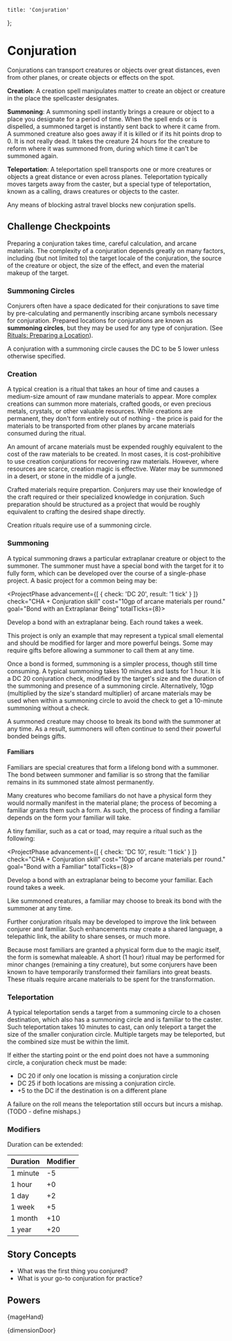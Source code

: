 
	title: 'Conjuration'
};

# Conjuration

Conjurations can transport creatures or objects over great distances, even from
other planes, or create objects or effects on the spot.

**Creation**: A creation spell manipulates matter to create an object or
creature in the place the spellcaster designates.

**Summoning**: A summoning spell instantly brings a creaure or object to a place
you designate for a period of time. When the spell ends or is dispelled, a
summoned target is instantly sent back to where it came from. A summoned
creature also goes away if it is killed or if its hit points drop to 0. It is
not really dead. It takes the creature 24 hours for the creature to reform where
it was summoned from, during which time it can't be summoned again.

**Teleportation**: A teleportation spell transports one or more creatures or
objects a great distance or even across planes. Teleportation typically moves
targets away from the caster, but a special type of teleportation, known as a
calling, draws creatures or objects to the caster.

Any means of blocking astral travel blocks new conjuration spells.

## Challenge Checkpoints

Preparing a conjuration takes time, careful calculation, and arcane materials.
The complexity of a conjuration depends greatly on many factors, including (but
not limited to) the target locale of the conjuration, the source of the creature
or object, the size of the effect, and even the material makeup of the target.

### Summoning Circles

Conjurers often have a space dedicated for their conjurations to save time by
pre-calculating and permanently inscribing arcane symbols necessary for
conjuration. Prepared locations for conjurations are known as **summoning
circles**, but they may be used for any type of conjuration. (See [Rituals:
Preparing a Location](/rules/rituals#Preparing-a-location)).

A conjuration with a summoning circle causes the DC to be 5 lower unless
otherwise specified.

### Creation

A typical creation is a ritual that takes an hour of time and causes a
medium-size amount of raw mundane materials to appear. More complex creations
can summon more materials, crafted goods, or even precious metals, crystals, or
other valuable resources. While creations are permanent, they don't form
entirely out of nothing - the price is paid for the materials to be transported
from other planes by arcane materials consumed during the ritual.

An amount of arcane materials must be expended roughly equivalent to the cost of
the raw materials to be created. In most cases, it is cost-prohibitive to use
creation conjurations for recovering raw materials. However, where resources are
scarce, creation magic is effective. Water may be summoned in a desert, or stone
in the middle of a jungle.

Crafted materials require prepartion. Conjurers may use their knowledge of the
craft required or their specialized knowledge in conjuration. Such preparation
should be structured as a project that would be roughly equivalent to crafting
the desired shape directly.

Creation rituals require use of a summoning circle.

### Summoning

A typical summoning draws a particular extraplanar creature or object to the
summoner. The summoner must have a special bond with the target for it to fully
form, which can be developed over the course of a single-phase project. A basic
project for a common being may be:

<ProjectPhase
	advancement={[
		{
			check: 'DC 20',
			result: '1 tick'
		}
	]}
	check="CHA + Conjuration skill"
	cost="10gp of arcane materials per round."
	goal="Bond with an Extraplanar Being"
	totalTicks={8}>
	<p>Develop a bond with an extraplanar being. Each round takes a week.</p>
</ProjectPhase>

This project is only an example that may represent a typical small elemental and
should be modified for larger and more powerful beings. Some may require gifts
before allowing a summoner to call them at any time.

Once a bond is formed, summoning is a simpler process, though still time
consuming. A typical summoning takes 10 minutes and lasts for 1 hour. It is a DC
20 conjuration check, modified by the target's size and the duration of the
summoning and presence of a summoning circle. Alternatively, 10gp (multiplied by
the size's standard multiplier) of arcane materials may be used when within a
summoning circle to avoid the check to get a 10-minute summoning without a
check.

A summoned creature may choose to break its bond with the summoner at any time.
As a result, summoners will often continue to send their powerful bonded beings
gifts.

#### Familiars

Familiars are special creatures that form a lifelong bond with a summoner. The
bond between summoner and familiar is so strong that the familiar remains in its
summoned state almost permanently.

Many creatures who become familiars do not have a physical form they would
normally manifest in the material plane; the process of becoming a familiar
grants them such a form. As such, the process of finding a familiar depends on
the form your familiar will take.

A tiny familiar, such as a cat or toad, may require a ritual such as the following:

<ProjectPhase
	advancement={[
		{
			check: 'DC 10',
			result: '1 tick'
		}
	]}
	check="CHA + Conjuration skill"
	cost="10gp of arcane materials per round."
	goal="Bond with a Familiar"
	totalTicks={8}>
	<p>Develop a bond with an extraplanar being to become your familiar. Each round takes a week.</p>
</ProjectPhase>

Like summoned creatures, a familiar may choose to break its bond with the
summoner at any time.

Further conjuration rituals may be developed to improve the link between
conjurer and familiar. Such enhancements may create a shared language, a
telepathic link, the ability to share senses, or much more.

Because most familiars are granted a physical form due to the magic itself, the
form is somewhat maleable. A short (1 hour) ritual may be performed for minor
changes (remaining a tiny creature), but some conjurers have been known to have
temporarily transformed their familiars into great beasts. These rituals require
arcane materials to be spent for the transformation.

### Teleportation

A typical teleportation sends a target from a summoning circle to a chosen
destination, which also has a summoning circle and is familiar to the caster.
Such teleportation takes 10 minutes to cast, can only teleport a target the size
of the smaller conjuration circle. Multiple targets may be teleported, but the
combined size must be within the limit.

If either the starting point or the end point does not have a summoning circle,
a conjuration check must be made:

- DC 20 if only one location is missing a conjuration circle
- DC 25 if both locations are missing a conjuration circle.
- +5 to the DC if the destination is on a different plane

A failure on the roll means the teleportation still occurs but incurs a mishap. (TODO - define mishaps.)

### Modifiers

Duration can be extended:

| Duration | Modifier |
| -------- | -------- |
| 1 minute | -5       |
| 1 hour   | +0       |
| 1 day    | +2       |
| 1 week   | +5       |
| 1 month  | +10      |
| 1 year   | +20      |

## Story Concepts

- What was the first thing you conjured?
- What is your go-to conjuration for practice?

## Powers

<Power>{mageHand}</Power>

<Power>{dimensionDoor}</Power>
